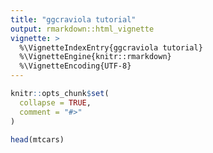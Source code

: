 ```yaml
---
title: "ggcraviola tutorial"
output: rmarkdown::html_vignette
vignette: >
  %\VignetteIndexEntry{ggcraviola tutorial}
  %\VignetteEngine{knitr::rmarkdown}
  %\VignetteEncoding{UTF-8}
---
```


```r
knitr::opts_chunk$set(
  collapse = TRUE,
  comment = "#>"
)
```

```r
head(mtcars)
```

